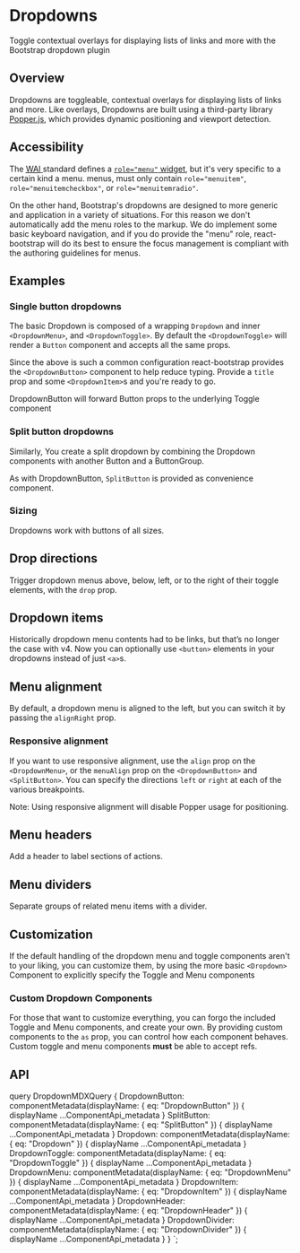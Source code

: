 



# Dropdowns

<p className="lead">
  Toggle contextual overlays for displaying lists of links and more with
  the Bootstrap dropdown plugin
</p>

## Overview

Dropdowns are toggleable, contextual overlays for displaying lists of
links and more. Like overlays, Dropdowns are built using a third-party
library <a href="https://popper.js.org/">Popper.js</a>, which provides
dynamic positioning and viewport detection.


## Accessibility

The <a href="https://www.w3.org/TR/wai-aria/"><abbr title="Web Accessibility Initiative">WAI</abbr> <ARIA /></a> standard
defines a [`role="menu"` widget][1], but it's very specific to a certain kind a menu. <ARIA /> menus, must
only contain `role="menuitem"`, `role="menuitemcheckbox"`, or `role="menuitemradio"`.

On the other hand, Bootstrap's dropdowns are designed to more generic
and application in a variety of situations. For this reason we don't
automatically add the menu roles to the markup. We do implement some
basic keyboard navigation, and if you do provide the "menu" role,
react-bootstrap will do its best to ensure the focus management is
compliant with the <ARIA /> authoring guidelines for menus.

## Examples

### Single button dropdowns

The basic Dropdown is composed of a wrapping `Dropdown` and
inner `<DropdownMenu>`, and `<DropdownToggle>`. By
default the `<DropdownToggle>` will render a
`Button` component and accepts all the same props.

<ReactPlayground codeText={DropdownBasic} />

Since the above is such a common configuration react-bootstrap provides
the `<DropdownButton>` component to help reduce typing. Provide
a `title` prop and some `<DropdownItem>`s and you're
ready to go.


<ReactPlayground codeText={DropdownBasicButton} />

DropdownButton will forward Button props to the underlying Toggle
component

<ReactPlayground codeText={DropdownVariants} />

### Split button dropdowns

Similarly, You create a split dropdown by combining the Dropdown
components with another Button and a ButtonGroup.

<ReactPlayground codeText={SplitBasic} />


As with DropdownButton, `SplitButton` is provided as
convenience component.

<ReactPlayground codeText={SplitVariants} />

### Sizing

Dropdowns work with buttons of all sizes.

<ReactPlayground codeText={DropdownButtonSizes} />

## Drop directions

Trigger dropdown menus above, below, left, or to the right of their
toggle elements, with the `drop` prop.

<ReactPlayground codeText={DropDirections} />

## Dropdown items

Historically dropdown menu contents had to be links, but that’s no
longer the case with v4. Now you can optionally use
`<button>` elements in your dropdowns instead of just `<a>`s.

<ReactPlayground codeText={DropdownItemTags} />

## Menu alignment

By default, a dropdown menu is aligned to the left, but you can switch
it by passing the `alignRight` prop.

<ReactPlayground codeText={MenuAlignRight} />

### Responsive alignment

If you want to use responsive alignment, use the `align` prop on the `<DropdownMenu>`, 
or the `menuAlign` prop on the `<DropdownButton>` and `<SplitButton>`. 
You can specify the directions `left` or `right` at each of the various breakpoints.

Note: Using responsive alignment will disable Popper usage for positioning.

<ReactPlayground codeText={MenuAlignResponsive} />

## Menu headers

Add a header to label sections of actions.

<ReactPlayground
  codeText={MenuHeaders}
  exampleClassName={styles.staticDropdownMenu}
/>

## Menu dividers

Separate groups of related menu items with a divider.

<ReactPlayground
  codeText={MenuDividers}
  exampleClassName={styles.staticDropdownMenu}
/>

## Customization

If the default handling of the dropdown menu and toggle components
aren't to your liking, you can customize them, by using the more basic
`<Dropdown>` Component to explicitly specify the Toggle and
Menu components

<ReactPlayground
  codeText={DropdownButtonCustom}
  exampleClassName={styles.customDropdownMenu}
/>

### Custom Dropdown Components

For those that want to customize everything, you can forgo the included
Toggle and Menu components, and create your own. By providing custom
components to the `as` prop, you can control how each
component behaves. Custom toggle and menu components __must__ be able to accept refs.

<ReactPlayground codeText={DropdownButtonCustomMenu} />

## API

<ComponentApi metadata={props.data.DropdownButton} />

<ComponentApi metadata={props.data.SplitButton} />

<ComponentApi metadata={props.data.Dropdown} />

<ComponentApi metadata={props.data.DropdownToggle} exportedBy={props.data.Dropdown} />

<ComponentApi metadata={props.data.DropdownMenu} exportedBy={props.data.Dropdown} />

<ComponentApi metadata={props.data.DropdownItem} exportedBy={props.data.Dropdown} />
<ComponentApi metadata={props.data.DropdownHeader} exportedBy={props.data.Dropdown} />
<ComponentApi
metadata={props.data.DropdownDivider}
exportedBy={props.data.Dropdown}
/>


  query DropdownMDXQuery {
    DropdownButton: componentMetadata(displayName: { eq: "DropdownButton" }) {
      displayName
      ...ComponentApi_metadata
    }
    SplitButton: componentMetadata(displayName: { eq: "SplitButton" }) {
      displayName
      ...ComponentApi_metadata
    }
    Dropdown: componentMetadata(displayName: { eq: "Dropdown" }) {
      displayName
      ...ComponentApi_metadata
    }
    DropdownToggle: componentMetadata(displayName: { eq: "DropdownToggle" }) {
      displayName
      ...ComponentApi_metadata
    }
    DropdownMenu: componentMetadata(displayName: { eq: "DropdownMenu" }) {
      displayName
      ...ComponentApi_metadata
    }
    DropdownItem: componentMetadata(displayName: { eq: "DropdownItem" }) {
      displayName
      ...ComponentApi_metadata
    }
    DropdownHeader: componentMetadata(displayName: { eq: "DropdownHeader" }) {
      displayName
      ...ComponentApi_metadata
    }
    DropdownDivider: componentMetadata(displayName: { eq: "DropdownDivider" }) {
      displayName
      ...ComponentApi_metadata
    }
  }
`;

[0]: https://www.w3.org/TR/wai-aria/
[1]: https://www.w3.org/TR/wai-aria-1.1/#menu
